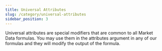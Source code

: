 ```yaml
---
title: Universal Attributes
slug: /category/universal-attributes
sidebar_position: 3
---
```



<DocCardList items={useCurrentSidebarCategory().items} />

Universal attributes are special modifiers that are common to all Market Data formulas. You may use them in the attributes argument in any of our formulas and they will modify the output of the formula.
